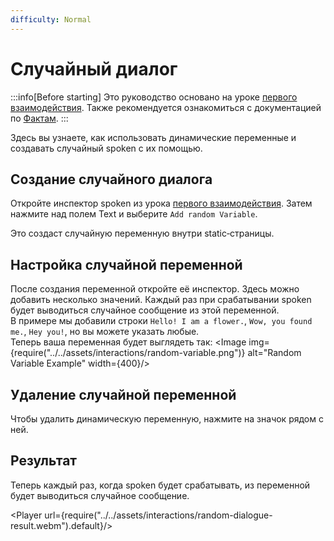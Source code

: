 ```yaml
---
difficulty: Normal
---
```



# Случайный диалог
:::info[Before starting]
Это руководство основано на уроке [первого взаимодействия](./index.mdx). Также рекомендуется ознакомиться с документацией по [Фактам](../03-facts/index.mdx).
:::

Здесь вы узнаете, как использовать динамические переменные и создавать случайный spoken с их помощью.

## Создание случайного диалога
Откройте инспектор spoken из урока [первого взаимодействия](./index.mdx). Затем нажмите <ActionButton button='dynamic-variable'/> над полем Text и выберите `Add random Variable`.

<EntrySearch entryName='random_variable' />

Это создаст случайную переменную внутри static‑страницы.

## Настройка случайной переменной
После создания переменной откройте её инспектор. Здесь можно добавить несколько значений. Каждый раз при срабатывании spoken будет выводиться случайное сообщение из этой переменной.\
В примере мы добавили строки `Hello! I am a flower.`, `Wow, you found me.`, `Hey you!`, но вы можете указать любые.\
Теперь ваша переменная будет выглядеть так:
<Image img={require("../../assets/interactions/random-variable.png")} alt="Random Variable Example" width={400}/>

## Удаление случайной переменной
Чтобы удалить динамическую переменную, нажмите на значок <ActionButton button='remove'/> рядом с ней.

## Результат
Теперь каждый раз, когда spoken будет срабатывать, из переменной будет выводиться случайное сообщение.

<Player url={require("../../assets/interactions/random-dialogue-result.webm").default}/>
